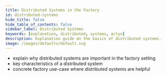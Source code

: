 ```yaml
---
title: Distributed Systems in the Factory
id: distributed-systems
hide_title: false
hide_table_of_contents: false
sidebar_label: Distributed Systems
keywords: [explanation, distributed, systems, actyx]
description: Explanation guide on the basics of distributed systems.
image: /images/defaults/default.svg
---
```


- explain why distributed systems are important in the factory setting
- key characteristics of a distributed system
- concrete factory use-case where distributed systems are helpful
